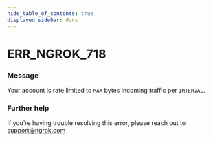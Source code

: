 ```yaml
---
hide_table_of_contents: true
displayed_sidebar: docs
---
```



# ERR_NGROK_718

### Message

Your account is rate limited to `MAX` bytes incoming traffic per `INTERVAL`.

<ErrorDetails error="err_ngrok_718" />

### Further help

If you're having trouble resolving this error, please reach out to [support@ngrok.com](mailto:support@ngrok.com?subject=Help%20with%20ERR_NGROK_718)

